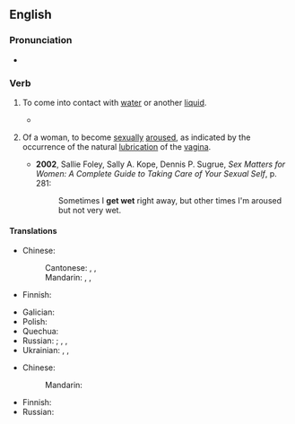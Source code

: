 ==English==

===Pronunciation===
* {{audio|en|en-au-get wet.ogg|Audio (AU)}}

===Verb===
{{en-verb|get<,,got,got[UK]:gotten[US]> wet}}

# {{lb|en|literally}} To come into contact with [[water]] or another [[liquid]].
#* {{quote-text|en|year=2004|author=Karen Hesse|title=The Music of Dolphins|page=84|passage=Some things can go in the water, like my dolphin boots, but other things, like books, are not so good when they '''get wet'''.}}
# {{lb|en|idiomatic}} Of a woman, to become [[sexual]]ly [[aroused]], as indicated by the occurrence of the natural [[lubrication]] of the [[vagina]].
#* '''2002''', Sallie Foley, Sally A. Kope, Dennis P. Sugrue, ''Sex Matters for Women: A Complete Guide to Taking Care of Your Sexual Self'', p. 281:
#*: Sometimes I '''get wet''' right away, but other times I'm aroused but not very wet.

====Translations====
{{trans-top|come into contact with water}}
* Chinese:
*: Cantonese: {{t|yue|整濕|sc=Hani}}, {{t|yue|整湿|tr=zing2 sap1|sc=Hani}}, {{t|yue|淋雨|tr=lam4 jyu5|sc=Hani}} {{qualifier|in the rain}}
*: Mandarin: {{t+|cmn|弄濕}}, {{t+|cmn|弄湿|tr=nòngshī}}, {{t+|cmn|淋雨|tr=línyǔ}} {{qualifier|in the rain}}
* Finnish: {{t+|fi|kastua}}
{{trans-mid}}
* Galician: {{t+|gl|mollar}}
* Polish: {{t+|pl|moknąć|impf}}
* Quechua: {{t|qu|sut'uy}}
* Russian: {{t+|ru|мо́кнуть|impf}}; {{t+|ru|намока́ть|impf}}, {{t+|ru|намо́кнуть|pf}},
* Ukrainian: {{t|uk|мо́кнути|impf}}, {{t|uk|намока́ти|impf}}, {{t|uk|намо́кнути|pf}}
{{trans-bottom}}

{{trans-top|of a woman, to become sexually aroused}}
* Chinese:
*: Mandarin: {{t-needed|cmn}}
{{trans-mid}}
* Finnish: {{t+|fi|kostua}}
* Russian: {{t-needed|ru}}
{{trans-bottom}}